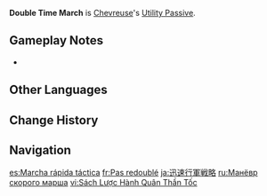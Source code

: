{{Talent Infobox
|image         = Talent Double Time March.png
|character     = Chevreuse
|type          = Utility Passive
|info          = Decreases [[sprinting]] [[Stamina]] consumption for your own party members by 20%.<br>Not stackable with Passive Talents that provide the exact same effects.
|utility1      = Sprinting
|utility2      = Stamina
|utility3      = Party
|utility4      = Party Sprinting Stamina Reduction
}}
{{Description|"Seizing the initiative is key in a crisis."|2=[[Dainsleif]] in [https://youtu.be/A4lZ6OhFD2g Collected Miscellany - "Chevreuse: Compliance Is Imperative"]}}
'''Double Time March''' is [[Chevreuse]]'s [[Utility Passive]].

==Gameplay Notes==
* {{Talent Note|character=Chevreuse|talent=Double Time March|alive}}
{{Talents by Category List|Party Sprinting Stamina Reduction Talents|header=identical|nottitle=Double Time March}}

==Other Languages==
{{Other Languages
|en      = Double Time March
|zhs     = 迅捷行军策略
|zhs_rm  = Xùnjié Xíngjūn Cèlüè
|zht     = 迅捷行軍策略
|zht_rm  = Xùnjié Xíngjūn Cèlüè
|zh_tl   = 
|ja      = 迅速行軍戦略
|ja_rm   = Jinsoku Kougun Senryaku
|ja_tl   = 
|ko      = 신속 행군 전략
|ko_tl   = Rapid March Tactic
|es      = Marcha rápida táctica
|es_tl   = Rapid Tactical March
|fr      = Pas redoublé
|fr_tl   = Double Time March
|fr_note = {{Fr|Pas redoublé|lit=redoubled step}} is a historical military march performed by {{w|Napoleon|Napoleon I}}'s armies.
|ru      = Манёвр скорого марша
|ru_tl   = Rapid March Maneuver
|th      = Double Time March
|vi      = Sách Lược Hành Quân Thần Tốc
|vi_tl   = 
|de      = Strategie des schnellen Vormarschs
|de_tl   = Strategy of the Quick Advance
|id      = Double Time March
|pt      = Estratégia de Movimento Veloz
|pt_tl   = 
|tr      = Koşar Adım Marş
|tr_tl   = 
|it      = Marcia a doppio tempo
|it_tl   = 
}}

==Change History==
{{Change History|4.3}}

==Navigation==
{{Talent Navbox|Chevreuse}}

[[es:Marcha rápida táctica]]
[[fr:Pas redoublé]]
[[ja:迅速行軍戦略]]
[[ru:Манёвр скорого марша]]
[[vi:Sách Lược Hành Quân Thần Tốc]]